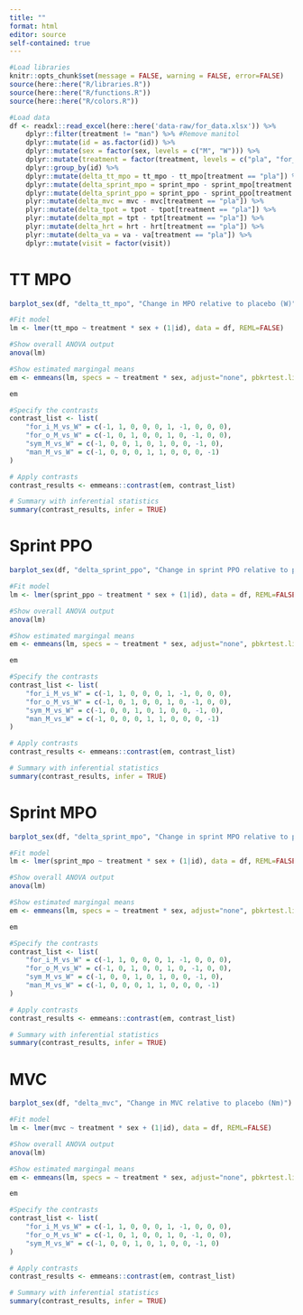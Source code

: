 ```yaml
---
title: ""
format: html
editor: source
self-contained: true
---
```



```r
#Load libraries
knitr::opts_chunk$set(message = FALSE, warning = FALSE, error=FALSE)
source(here::here("R/libraries.R"))
source(here::here("R/functions.R"))
source(here::here("R/colors.R"))
```


```r
#Load data
df <- readxl::read_excel(here::here('data-raw/for_data.xlsx')) %>% 
    dplyr::filter(treatment != "man") %>% #Remove manitol
    dplyr::mutate(id = as.factor(id)) %>% 
    dplyr::mutate(sex = factor(sex, levels = c("M", "W"))) %>%
    dplyr::mutate(treatment = factor(treatment, levels = c("pla", "for_i", "for_o", "sym", "man"))) %>%
    dplyr::group_by(id) %>% 
    dplyr::mutate(delta_tt_mpo = tt_mpo - tt_mpo[treatment == "pla"]) %>% 
    dplyr::mutate(delta_sprint_mpo = sprint_mpo - sprint_mpo[treatment == "pla"]) %>% 
    dplyr::mutate(delta_sprint_ppo = sprint_ppo - sprint_ppo[treatment == "pla"]) %>% 
    plyr::mutate(delta_mvc = mvc - mvc[treatment == "pla"]) %>% 
    plyr::mutate(delta_tpot = tpot - tpot[treatment == "pla"]) %>% 
    plyr::mutate(delta_mpt = tpt - tpt[treatment == "pla"]) %>% 
    plyr::mutate(delta_hrt = hrt - hrt[treatment == "pla"]) %>%
    plyr::mutate(delta_va = va - va[treatment == "pla"]) %>% 
    dplyr::mutate(visit = factor(visit))

```

# TT MPO
```r
barplot_sex(df, "delta_tt_mpo", "Change in MPO relative to placebo (W)")
```

```r
#Fit model
lm <- lmer(tt_mpo ~ treatment * sex + (1|id), data = df, REML=FALSE)

#Show overall ANOVA output
anova(lm)

#Show estimated margingal means
em <- emmeans(lm, specs = ~ treatment * sex, adjust="none", pbkrtest.limit = 5000, lmerTest.limit = 5000)

em

#Specify the contrasts
contrast_list <- list(
    "for_i_M_vs_W" = c(-1, 1, 0, 0, 0, 1, -1, 0, 0, 0),
    "for_o_M_vs_W" = c(-1, 0, 1, 0, 0, 1, 0, -1, 0, 0),
    "sym_M_vs_W" = c(-1, 0, 0, 1, 0, 1, 0, 0, -1, 0),
    "man_M_vs_W" = c(-1, 0, 0, 0, 1, 1, 0, 0, 0, -1)
)

# Apply contrasts
contrast_results <- emmeans::contrast(em, contrast_list)

# Summary with inferential statistics
summary(contrast_results, infer = TRUE)

```

# Sprint PPO
```r
barplot_sex(df, "delta_sprint_ppo", "Change in sprint PPO relative to placebo (W)")
```

```r
#Fit model
lm <- lmer(sprint_ppo ~ treatment * sex + (1|id), data = df, REML=FALSE)

#Show overall ANOVA output
anova(lm)

#Show estimated margingal means
em <- emmeans(lm, specs = ~ treatment * sex, adjust="none", pbkrtest.limit = 5000, lmerTest.limit = 5000)

em

#Specify the contrasts
contrast_list <- list(
    "for_i_M_vs_W" = c(-1, 1, 0, 0, 0, 1, -1, 0, 0, 0),
    "for_o_M_vs_W" = c(-1, 0, 1, 0, 0, 1, 0, -1, 0, 0),
    "sym_M_vs_W" = c(-1, 0, 0, 1, 0, 1, 0, 0, -1, 0),
    "man_M_vs_W" = c(-1, 0, 0, 0, 1, 1, 0, 0, 0, -1)
)

# Apply contrasts
contrast_results <- emmeans::contrast(em, contrast_list)

# Summary with inferential statistics
summary(contrast_results, infer = TRUE)

```

# Sprint MPO
```r
barplot_sex(df, "delta_sprint_mpo", "Change in sprint MPO relative to placebo (W)")
```

```r
#Fit model
lm <- lmer(sprint_mpo ~ treatment * sex + (1|id), data = df, REML=FALSE)

#Show overall ANOVA output
anova(lm)

#Show estimated margingal means
em <- emmeans(lm, specs = ~ treatment * sex, adjust="none", pbkrtest.limit = 5000, lmerTest.limit = 5000)

em

#Specify the contrasts
contrast_list <- list(
    "for_i_M_vs_W" = c(-1, 1, 0, 0, 0, 1, -1, 0, 0, 0),
    "for_o_M_vs_W" = c(-1, 0, 1, 0, 0, 1, 0, -1, 0, 0),
    "sym_M_vs_W" = c(-1, 0, 0, 1, 0, 1, 0, 0, -1, 0),
    "man_M_vs_W" = c(-1, 0, 0, 0, 1, 1, 0, 0, 0, -1)
)

# Apply contrasts
contrast_results <- emmeans::contrast(em, contrast_list)

# Summary with inferential statistics
summary(contrast_results, infer = TRUE)

```

# MVC
```r
barplot_sex(df, "delta_mvc", "Change in MVC relative to placebo (Nm)")
```

```r
#Fit model
lm <- lmer(mvc ~ treatment * sex + (1|id), data = df, REML=FALSE)

#Show overall ANOVA output
anova(lm)

#Show estimated margingal means
em <- emmeans(lm, specs = ~ treatment * sex, adjust="none", pbkrtest.limit = 5000, lmerTest.limit = 5000)

em

#Specify the contrasts
contrast_list <- list(
    "for_i_M_vs_W" = c(-1, 1, 0, 0, 0, 1, -1, 0, 0, 0),
    "for_o_M_vs_W" = c(-1, 0, 1, 0, 0, 1, 0, -1, 0, 0),
    "sym_M_vs_W" = c(-1, 0, 0, 1, 0, 1, 0, 0, -1, 0)
)

# Apply contrasts
contrast_results <- emmeans::contrast(em, contrast_list)

# Summary with inferential statistics
summary(contrast_results, infer = TRUE)

```
